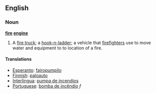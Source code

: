 ==English==

===Noun===
'''[[fire]] [[engine]]'''
# A [[fire truck]]; a [[hook-n-ladder]]; a vehicle that [[firefighter]]s use to move water and equipment to to location of a fire.

====Translations====
*[[Esperanto]]:  [[fajropumpilo]]
*[[Finnish]]: [[paloauto]]
*[[Interlingua]]: [[pumpa de incendios]]
*[[Portuguese]]: [[bomba de incêndio]] ''f''